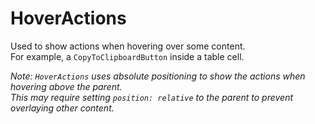 
<Meta title="Docs/Components/HoverActions" />

# HoverActions

Used to show actions when hovering over some content.  
For example, a `CopyToClipboardButton` inside a table cell.

_Note: `HoverActions` uses absolute positioning to show the actions when hovering above the parent.  
This may require setting `position: relative` to the parent to prevent overlaying other content._

<Canvas>
    <Story id="stories-components-HoverActions--HoverActions" />
</Canvas>
